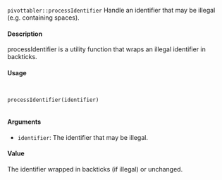 ``pivottabler::processIdentifier``
Handle an identifier that may be illegal (e.g. containing spaces).

#### Description

processIdentifier is a utility function that wraps an illegal identifier in backticks.

#### Usage
<pre><code>

processIdentifier(identifier)

</code></pre>

#### Arguments

* ``identifier``: The identifier that may be illegal.

#### Value
The identifier wrapped in backticks (if illegal) or unchanged.

